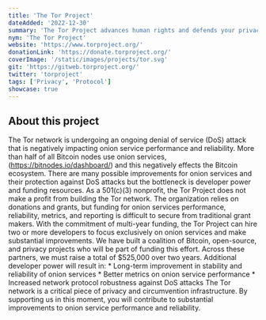 ```yaml
---
title: 'The Tor Project'
dateAdded: '2022-12-30'
summary: 'The Tor Project advances human rights and defends your privacy online through free software and open networks.'
nym: 'The Tor Project'
website: 'https://www.torproject.org/'
donationLink: 'https://donate.torproject.org/'
coverImage: '/static/images/projects/tor.svg'
git: 'https://gitweb.torproject.org/'
twitter: 'torproject'
tags: ['Privacy', 'Protocol']
showcase: true
---
```


## About this project

The Tor network is undergoing an ongoing denial of service (DoS) attack that is negatively impacting onion service performance and reliability. More than half of all Bitcoin nodes use onion services, (https://bitnodes.io/dashboard/) and this negatively effects the Bitcoin ecosystem. There are many possible improvements for onion services and their protection against DoS attacks but the bottleneck is developer power and funding resources.  As a 501(c)(3) nonprofit, the Tor Project does not make a profit from building the Tor network. The organization relies on donations and grants, but funding for onion services performance, reliability, metrics, and reporting is difficult to secure from traditional grant makers. With the commitment of multi-year funding, the Tor Project can hire two or more developers to focus exclusively on onion services and make substantial improvements. We have built a coalition of Bitcoin, open-source, and privacy projects who will be part of funding this effort. Across these partners, we must raise a total of $525,000 over two years. Additional developer power will result in: * Long-term improvement in stability and reliability of onion services * Better metrics on onion service performance * Increased network protocol robustness against DoS attacks The Tor network is a critical piece of privacy and circumvention infrastructure. By supporting us in this moment, you will contribute to substantial improvements to onion service performance and reliability.
